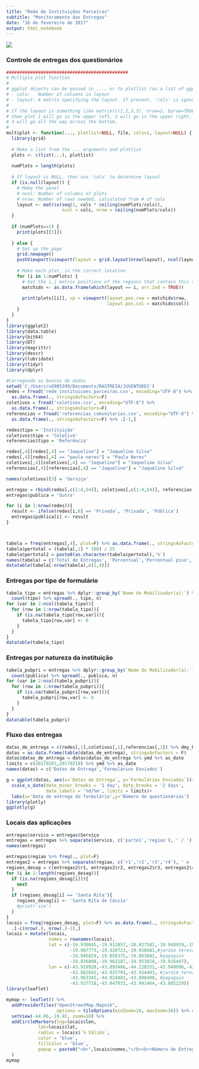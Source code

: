 ---
title: "Rede de Instituições Parceiras"
subtitle: "Monitoramento das Entregas"
date: "16 de fevereiro de 2017"
output: html_notebook
---

![](C:/Users/x6905399/Documents/RASTREIA/RastreiaLogo.png)

### Controle de entregas dos questionários

```{r, include=F}
##############################################
# Multiple plot function
#
# ggplot objects can be passed in ..., or to plotlist (as a list of ggplot objects)
# - cols:   Number of columns in layout
# - layout: A matrix specifying the layout. If present, 'cols' is ignored.
#
# If the layout is something like matrix(c(1,2,3,3), nrow=2, byrow=TRUE),
# then plot 1 will go in the upper left, 2 will go in the upper right, and
# 3 will go all the way across the bottom.
#
multiplot <- function(..., plotlist=NULL, file, cols=1, layout=NULL) {
  library(grid)
  
  # Make a list from the ... arguments and plotlist
  plots <- c(list(...), plotlist)
  
  numPlots = length(plots)
  
  # If layout is NULL, then use 'cols' to determine layout
  if (is.null(layout)) {
    # Make the panel
    # ncol: Number of columns of plots
    # nrow: Number of rows needed, calculated from # of cols
    layout <- matrix(seq(1, cols * ceiling(numPlots/cols)),
                     ncol = cols, nrow = ceiling(numPlots/cols))
  }
  
  if (numPlots==1) {
    print(plots[[1]])
    
  } else {
    # Set up the page
    grid.newpage()
    pushViewport(viewport(layout = grid.layout(nrow(layout), ncol(layout))))
    
    # Make each plot, in the correct location
    for (i in 1:numPlots) {
      # Get the i,j matrix positions of the regions that contain this subplot
      matchidx <- as.data.frame(which(layout == i, arr.ind = TRUE))
      
      print(plots[[i]], vp = viewport(layout.pos.row = matchidx$row,
                                      layout.pos.col = matchidx$col))
    }
  }
}
library(ggplot2)
library(data.table)
library(bit64)
library(DT)
library(magrittr)
library(descr)
library(lubridate)
library(tidyr)
library(dplyr)

#Carregando os bancos de dados
setwd('C:/Users/x6905399/Documents/RASTREIA/JUVENTUDES')
redes = fread('rede_instituicoes_parceiras.csv', encoding="UTF-8") %>% 
  as.data.frame(., stringsAsFactors=F)
coletivos = fread('coletivos.csv', encoding="UTF-8") %>% 
  as.data.frame(., stringsAsFactors=F)
referencias = fread('referencias_comunitarias.csv', encoding="UTF-8") %>% 
  as.data.frame(., stringsAsFactors=F) %>% .[-1,]

redes$tipo = 'Instituição'
coletivos$tipo = 'Coletivo'
referencias$tipo = 'Referência'

redes[,4][redes[,4] == "Jaqueline"] = "Jaqueline Silva"
redes[,4][redes[,4] == "paula neres"] = "Paula Neres"
coletivos[,4][coletivos[,4] == "Jaqueline"] = "Jaqueline Silva"
referencias[,4][referencias[,4] == "Jaqueline"] = "Jaqueline Silva"

names(coletivos)[3] = 'Serviço'
```

```{r, echo=F}
entregas = rbind(redes[,c(1:4,54)], coletivos[,c(1:4,54)], referencias[,c(1:4,21)])
entregas$publica = 'Outra'

for (i in 1:nrow(redes)){
  result <- ifelse(redes[i,6] == 'Privada', 'Privada', 'Pública')
  entregas$publica[i] <- result
}



tabela = freq(entregas[,4], plot=F) %>% as.data.frame(., stringsAsFactors=F)
tabela$pertotal = (tabela[,1] * 100) / 25
tabela$pertotal2 = paste0(as.character(tabela$pertotal),'%')
names(tabela) = c('Total de Entregas', 'Percentual','Percentual piso','Percentual do piso (25)')
datatable(tabela[-nrow(tabela),c(1,4)])
```

### Entregas por tipo de formulário

```{r, echo=FALSE}
tabela_tipo = entregas %>% dplyr::group_by(`Nome do Mobilizador(a):`) %>% 
  count(tipo) %>% spread(., tipo, n)
for (var in 2:ncol(tabela_tipo)){
  for (row in 1:nrow(tabela_tipo)){
    if (is.na(tabela_tipo[row,var])){
      tabela_tipo[row,var] <- 0
    }
  }
}
datatable(tabela_tipo)
```

### Entregas por natureza da instituição

```{r, echo=FALSE}
tabela_pubpri = entregas %>% dplyr::group_by(`Nome do Mobilizador(a):`) %>% 
  count(publica) %>% spread(., publica, n)
for (var in 2:ncol(tabela_pubpri)){
  for (row in 1:nrow(tabela_pubpri)){
    if (is.na(tabela_pubpri[row,var])){
      tabela_pubpri[row,var] <- 0
    }
  }
}
datatable(tabela_pubpri)
```

### Fluxo das entregas

```{r, echo=F, fig.width=9, fig.height=6}
datas_de_entrega = c(redes[,1],coletivos[,1],referencias[,1]) %>% dmy_hms %>% as_date
datas = as.data.frame(table(datas_de_entrega), stringsAsFactors = F)
datas$datas_de_entrega = datas$datas_de_entrega %>% ymd %>% as_date
limits = c(20170201,20170218) %>% ymd %>% as_date
names(datas) = c('Datas de Entrega','Formulários Enviados')

g = ggplot(datas, aes(x=`Datas de Entrega`, y=`Formulários Enviados`))+geom_line(lwd=1)+
  scale_x_date(date_minor_breaks = '1 day', date_breaks = '2 days',
               date_labels = '%d/%m', limits = limits)+
  labs(x='Data de entrega do formulário',y='Número de questionários')
library(plotly)
ggplotly(g)
```

### Locais das aplicações

```{r, include=FALSE}
entregas$servico = entregas$Serviço 
entregas = entregas %>% separate(servico, c('parte1','regiao'), ' / ')
names(entregas)

entregas$regiao %>% freq(., plot=F)
entregas2 = entregas %>% separate(regiao, c('r1','r2','r3','r4'), ' e ')
regioes_desag = c(entregas2$r1, entregas2$r2, entregas2$r3, entregas2$r4)
for (i in 1:length(regioes_desag)){
  if (is.na(regioes_desag[i])){
    next
  }  
  if (regioes_desag[i] == 'Santa Rita'){
    regioes_desag[i] <- 'Santa Rita de Cássia'
    #print('sim')
  }
}
locais = freq(regioes_desag, plot=F) %>% as.data.frame(., stringsAsFactors=F) %>%
  .[-c(nrow(.), nrow(.)-1),]
locais = mutate(locais,
                nomes = rownames(locais),
                lat = c(-19.939045,-19.912857,-20.027582,-19.948919,-19.802896,
                        -19.907773,-19.828723,-19.916681,#jardim teresópolis
                        -19.945829,-19.858375,-19.863601, #papagaio
                        -19.836808,-19.962187,-19.953818,-19.916447),
                lon = c(-43.919928,-43.893466,-44.228331,-43.940996,-43.997121,
                        -43.882842,-43.925793,-43.934493, #jardim teresópolis
                        -43.963345,-44.024482,-43.898408, #papagaio
                        -43.937718,-43.947033,-43.941464,-43.885229))
library(leaflet)
```

```{r, echo=FALSE, fig.width=9, fig.height=6}
mymap <- leaflet() %>% 
  addProviderTiles("OpenStreetMap.Mapnik",
                   options = tileOptions(minZoom=10, maxZoom=16)) %>% #"freeze" the mapwindow to max and min zoomlevel
  setView(-44.06,-19.92, zoom=10) %>%
  addCircleMarkers(lng=locais$lon,
            lat=locais$lat,
            radius = locais$`% Válido`,
            color = 'blue',
            fillColor = 'blue',
            popup = paste0("<b>",locais$nomes,"</b><br>Número de Entregas:<br><b>",locais$Frequência,"</b>")
  )
mymap
```


